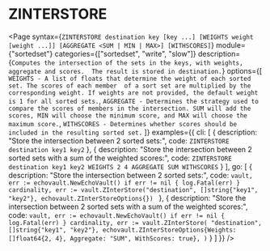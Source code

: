 # ZINTERSTORE

<Page
  syntax={`ZINTERSTORE destination key [key ...] [WEIGHTS weight [weight ...]] [AGGREGATE <SUM | MIN | MAX>] [WITHSCORES]`}
  module={"sortedset"}
  categories={["sortedset", "write", "slow"]}
  description={`Computes the intersection of the sets in the keys, with weights, aggregate and scores. 
  The result is stored in destination.`}
  options={[
    `WEIGHTS - A list of floats that determine the weight of each sorted set. The scores of each member 
    of a sort set are multiplied by the corresponding weight. If weights are not provided, the default weight
    is 1 for all sorted sets.`,
    `AGGREGATE - Determines the strategy used to compare the scores of members in the intersection.
    SUM will add the scores, MIN will choose the minimum score, and MAX will choose the maximum score.`,
    `WITHSCORES - Determines whether scores should be included in the resulting sorted set.`
  ]}
  examples={{
    cli: [
      {
        description: "Store the intersection between 2 sorted sets:",
        code: `ZINTERSTORE destination key1 key2`
      },
      {
        description: "Store the intersection between 2 sorted sets with a sum of the weighted scores:",
        code: `ZINTERSTORE destination key1 key2 WEIGHTS 2 4 AGGREGATE SUM WITHSCORES`
      }
    ],
    go: [
      {
        description: "Store the intersection between 2 sorted sets:",
        code: `vault, err := echovault.NewEchoVault()
if err != nil {
  log.Fatal(err)
}
cardinality, err := vault.ZInterStore("destination", []string{"key1", "key2"}, echovault.ZInterStoreOptions{})
`
      },
      {
        description: "Store the intersection between 2 sorted sets with a sum of the weighted scores:",
        code: `vault, err := echovault.NewEchoVault()
if err != nil {
  log.Fatal(err)
}
cardinality, err := vault.ZInterStore(
  "destination",
  []string{"key1", "key2"},
  echovault.ZInterStoreOptions{Weights: []float64{2, 4}, Aggregate: "SUM", WithScores: true},
)`
      }
    ]
  }}
/>  